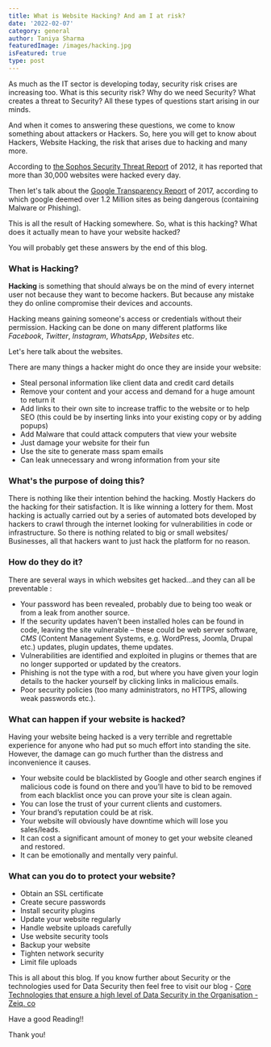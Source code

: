 ```yaml
---
title: What is Website Hacking? And am I at risk?
date: '2022-02-07'
category: general
author: Taniya Sharma
featuredImage: /images/hacking.jpg
isFeatured: true
type: post
---
```


As much as the IT sector is developing today, security risk crises are increasing too. What is this security risk? Why do we need Security? What creates a threat to Security? All these types of questions start arising in our minds.

And when it comes to answering these questions, we come to know something about attackers or Hackers. So, here you will get to know about Hackers, Website Hacking, the risk that arises due to hacking and many more.

According to [the Sophos Security Threat Report](https://www.sophos.com/medialibrary/pdfs/other/sophossecuritythreatreport2012.pdf) of 2012, it has reported that more than 30,000 websites were hacked every day.

Then let's talk about the [Google Transparency Report](https://transparencyreport.google.com/safe-browsing/) of 2017, according to which google deemed over 1.2 Million sites as being dangerous (containing Malware or Phishing).

This is all the result of Hacking somewhere. So, what is this hacking? What does it actually mean to have your website hacked?

You will probably get these answers by the end of this blog.

### What is Hacking?

**Hacking** is something that should always be on the mind of every internet user not because they want to become hackers. But because any mistake they do online compromise their devices and accounts.

Hacking means gaining someone's access or credentials without their permission. Hacking can be done on many different platforms like *Facebook*, *Twitter*, *Instagram*, *WhatsApp*, *Websites* etc.

Let's here talk about the websites.

There are many things a hacker might do once they are inside your website:

-   Steal personal information like client data and credit card details
-   Remove your content and your access and demand for a huge amount to return it
-   Add links to their own site to increase traffic to the website or to help SEO (this could be by inserting links into your existing copy or by adding popups)
-   Add Malware that could attack computers that view your website
-   Just damage your website for their fun
-   Use the site to generate mass spam emails
-   Can leak unnecessary and wrong information from your site

### What's the purpose of doing this?

There is nothing like their intention behind the hacking. Mostly Hackers do the hacking for their satisfaction. It is like winning a lottery for them. Most hacking is actually carried out by a series of automated bots developed by hackers to crawl through the internet looking for vulnerabilities in code or infrastructure. So there is nothing related to big or small websites/ Businesses, all that hackers want to just hack the platform for no reason.

### How do they do it?

There are several ways in which websites get hacked…and they can all be preventable :

-   Your password has been revealed, probably due to being too weak or from a leak from another source.
-   If the security updates haven’t been installed holes can be found in code, leaving the site vulnerable – these could be web server software, *CMS* (Content Management Systems, e.g. WordPress, Joomla, Drupal etc.) updates, plugin updates, theme updates.
-   Vulnerabilities are identified and exploited in plugins or themes that are no longer supported or updated by the creators.
-   Phishing is not the type with a rod, but where you have given your login details to the hacker yourself by clicking links in malicious emails.
-   Poor security policies (too many administrators, no HTTPS, allowing weak passwords etc.).

### What can happen if your website is hacked?

Having your website being hacked is a very terrible and regrettable experience for anyone who had put so much effort into standing the site. However, the damage can go much further than the distress and inconvenience it causes.

-   Your website could be blacklisted by Google and other search engines if malicious code is found on there and you’ll have to bid to be removed from each blacklist once you can prove your site is clean again.
-   You can lose the trust of your current clients and customers.
-   Your brand’s reputation could be at risk.
-   Your website will obviously have downtime which will lose you sales/leads.
-   It can cost a significant amount of money to get your website cleaned and restored.
-   It can be emotionally and mentally very painful.

### What can you do to protect your website?

-   Obtain an SSL certificate
-   Create secure passwords
-   Install security plugins
-   Update your website regularly
-   Handle website uploads carefully
-   Use website security tools
-   Backup your website
-   Tighten network security
-   Limit file uploads

 This is all about this blog. If you know further about Security or the technologies used for Data Security then feel free to visit our blog - [Core Technologies that ensure a high level of Data Security in the Organisation - Zeiq. co](https://www.zeiq.co/posts/core-technologies-that-ensure-a-high-level-of-data-security-in-the-organisation/)

 Have a good Reading!!

Thank you!
